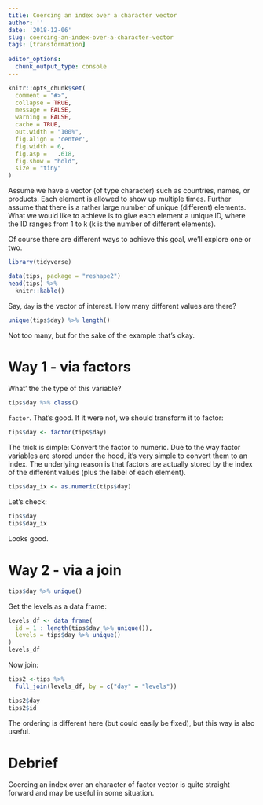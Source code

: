```yaml
---
title: Coercing an index over a character vector
author: ''
date: '2018-12-06'
slug: coercing-an-index-over-a-character-vector
tags: [transformation]
  
editor_options: 
  chunk_output_type: console
---
```






```r

knitr::opts_chunk$set(
  comment = "#>",
  collapse = TRUE,
  message = FALSE,
  warning = FALSE,
  cache = TRUE,
  out.width = "100%",
  fig.align = 'center',
  fig.width = 6,
  fig.asp =   .618,
  fig.show = "hold",
  size = "tiny"
)
```




Assume we have a vector (of type character) such as countries, names, or products. Each element is allowed to show up multiple times. Further assume that there is a rather large number of unique (different) elements. What we would like to achieve is to give each element a unique ID, where the ID ranges from 1 to k (k is the number of different elements).


Of course there are different ways to achieve this goal, we'll explore one or two.


```r
library(tidyverse)
```


```r
data(tips, package = "reshape2")
head(tips) %>% 
  knitr::kable()
```

Say, `day` is the vector of interest. How many different values are there?

```r
unique(tips$day) %>% length()
```

Not too many, but for the sake of the example that's okay.


# Way 1 - via factors

What' the the type of this variable?

```r
tips$day %>% class()
```

`factor`. That's good. If it were not, we should transform it to factor:

```r
tips$day <- factor(tips$day)
```

The trick is simple: Convert the factor to numeric. Due to the way factor variables are stored under the hood, it's very simple to convert them to an index. The underlying reason is that factors are actually stored by the index of the different values (plus the label of each element).

```r
tips$day_ix <- as.numeric(tips$day)
```


Let's check:

```r
tips$day
tips$day_ix
```


Looks good.


# Way 2 - via a join


```r
tips$day %>% unique()
```

Get the levels as a data frame:

```r
levels_df <- data_frame(
  id = 1 : length(tips$day %>% unique()),
  levels = tips$day %>% unique()
)
levels_df
```


Now join:

```r
tips2 <-tips %>% 
  full_join(levels_df, by = c("day" = "levels"))
```

```r
tips2$day
tips2$id
```

The ordering is different here (but could easily be fixed), but this way is also useful.


# Debrief

Coercing an index over an character of factor vector is quite straight forward and may be useful in some situation.
